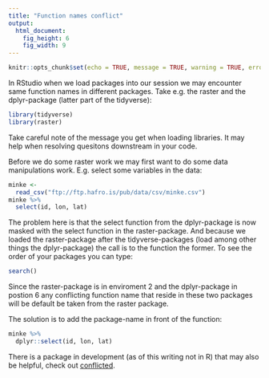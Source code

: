 ```yaml
---
title: "Function names conflict"
output: 
  html_document: 
    fig_height: 6
    fig_width: 9
---
```


```r
knitr::opts_chunk$set(echo = TRUE, message = TRUE, warning = TRUE, error = TRUE)
```

In RStudio when we load packages into our session we may encounter same function names in different packages. Take e.g. the raster and the dplyr-package (latter part of the tidyverse):

```r
library(tidyverse)
library(raster)
```

Take careful note of the message you get when loading libraries. It may help when resolving quesitons downstream in your code.

Before we do some raster work we  may first want to do some data manipulations work. E.g. select some variables in the data:

```r
minke <- 
  read_csv("ftp://ftp.hafro.is/pub/data/csv/minke.csv")
minke %>% 
  select(id, lon, lat)
```

The problem here is that the select function from the dplyr-package is now masked with the select function in the raster-package. And because we loaded the raster-package after the tidyverse-packages (load among other things the dplyr-package) the call is to the function the former. To see the order of your packages you can type:

```r
search()
```

Since the raster-package is in enviroment 2 and the dplyr-package in postion 6 any conflicting function name that reside in these two packages will be default be taken from the raster package.

The solution is to add the package-name in front of the function:

```r
minke %>% 
  dplyr::select(id, lon, lat)
```

There is a package in development (as of this writing not in R) that may also be helpful, check out [conflicted](https://conflicted.r-lib.org).


